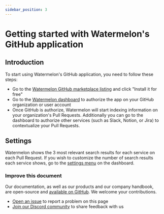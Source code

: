 ```yaml
---
sidebar_position: 3
---
```


# Getting started with Watermelon's GitHub application

## Introduction
To start using Watermelon's GitHub application, you need to follow these steps:
- Go to the [Watermelon GitHub marketplace listing](https://github.com/marketplace/watermelon-context) and click "Install it for free"
- Go to the [Watermelon dashboard](https://app.watermelontools.com/) to authorize the app on your GitHub organization or user account
- Once GitHub is authorize, Watermelon will start indexing information on your organization's Pull Requests. Additionally you can go to the dashboard to authorize other services (such as Slack, Notion, or Jira) to contextualize your Pull Requests.

## Settings
Watermelon shows the 3 most relevant search results for each service on each Pull Request. If you wish to customize the number of search results each service shows, go to the [settings menu](https://app.watermelontools.com/settings) on the dashboard. 

### Improve this document
Our documentation, as well as our products and our company handbook, are open-source and [available on GitHub](https://github.com/watermelontools/docs). We welcome your contributions. 
- [Open an issue](https://github.com/watermelontools/docs/issues/new) to report a problem on this page
- [Join our Discord community](https://discord.com/invite/H4AE6b9442) to share feedback with us